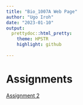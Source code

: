 ```yaml
---
title: "Bio_1007A Web Page"
author: "Ugo Iroh"
date: "2023-01-10"
output:
  prettydoc::html_pretty:
    theme: HPSTR
    highlight: github 
     
---
```


# Assignments 

[Assignment 2](Assignment2.html)



